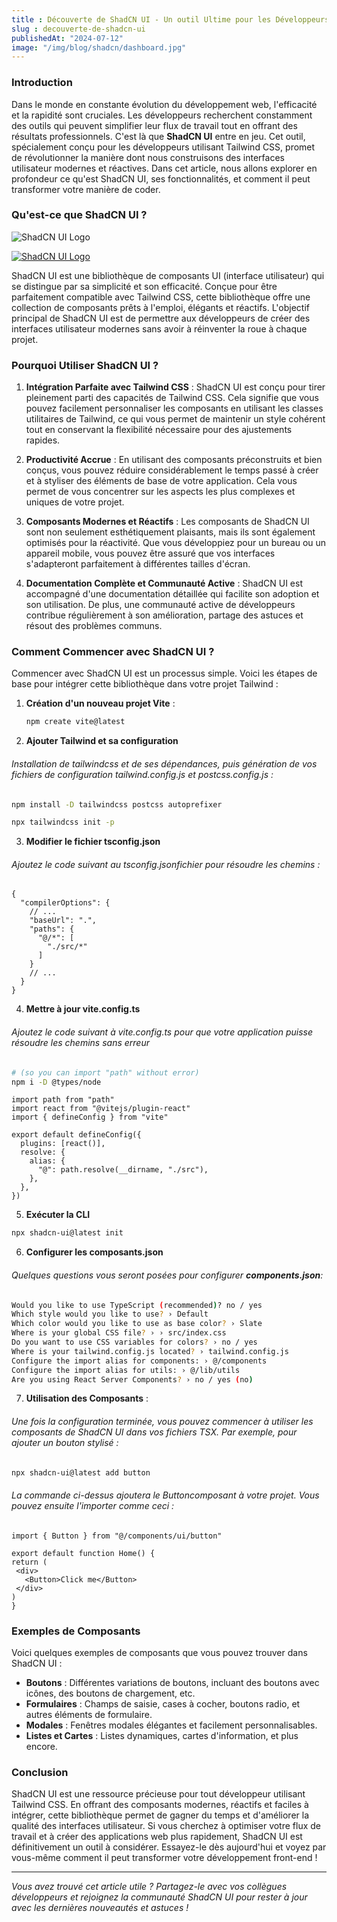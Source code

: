 ```yaml
---
title : Découverte de ShadCN UI - Un outil Ultime pour les Développeurs Tailwind
slug : decouverte-de-shadcn-ui
publishedAt: "2024-07-12"
image: "/img/blog/shadcn/dashboard.jpg"
---
```


### Introduction

Dans le monde en constante évolution du développement web, l'efficacité et la rapidité sont cruciales. Les développeurs recherchent constamment des outils qui peuvent simplifier leur flux de travail tout en offrant des résultats professionnels. C'est là que **ShadCN UI** entre en jeu. Cet outil, spécialement conçu pour les développeurs utilisant Tailwind CSS, promet de révolutionner la manière dont nous construisons des interfaces utilisateur modernes et réactives. Dans cet article, nous allons explorer en profondeur ce qu'est ShadCN UI, ses fonctionnalités, et comment il peut transformer votre manière de coder.

### Qu'est-ce que ShadCN UI ?

<img src="/img/blog/shadcn/dashboard.jpg" alt="ShadCN UI Logo" />

[![ShadCN UI Logo](/img/blog/decouverte-de-shadcn-ui/dashboard.jpg)](/img/blog/decouverte-de-shadcn-ui/dashboard.jpg)

ShadCN UI est une bibliothèque de composants UI (interface utilisateur) qui se distingue par sa simplicité et son efficacité. Conçue pour être parfaitement compatible avec Tailwind CSS, cette bibliothèque offre une collection de composants prêts à l'emploi, élégants et réactifs. L'objectif principal de ShadCN UI est de permettre aux développeurs de créer des interfaces utilisateur modernes sans avoir à réinventer la roue à chaque projet.

### Pourquoi Utiliser ShadCN UI ?

1. **Intégration Parfaite avec Tailwind CSS** : ShadCN UI est conçu pour tirer pleinement parti des capacités de Tailwind CSS. Cela signifie que vous pouvez facilement personnaliser les composants en utilisant les classes utilitaires de Tailwind, ce qui vous permet de maintenir un style cohérent tout en conservant la flexibilité nécessaire pour des ajustements rapides.

2. **Productivité Accrue** : En utilisant des composants préconstruits et bien conçus, vous pouvez réduire considérablement le temps passé à créer et à styliser des éléments de base de votre application. Cela vous permet de vous concentrer sur les aspects les plus complexes et uniques de votre projet.

3. **Composants Modernes et Réactifs** : Les composants de ShadCN UI sont non seulement esthétiquement plaisants, mais ils sont également optimisés pour la réactivité. Que vous développiez pour un bureau ou un appareil mobile, vous pouvez être assuré que vos interfaces s'adapteront parfaitement à différentes tailles d'écran.

4. **Documentation Complète et Communauté Active** : ShadCN UI est accompagné d'une documentation détaillée qui facilite son adoption et son utilisation. De plus, une communauté active de développeurs contribue régulièrement à son amélioration, partage des astuces et résout des problèmes communs.

### Comment Commencer avec ShadCN UI ?

Commencer avec ShadCN UI est un processus simple. Voici les étapes de base pour intégrer cette bibliothèque dans votre projet Tailwind :

1. **Création d'un nouveau projet Vite** :


   ```bash
   npm create vite@latest
   ```

2. **Ajouter Tailwind et sa configuration**

###### Installation de tailwindcss et de ses dépendances, puis génération de vos fichiers de configuration tailwind.config.js et postcss.config.js :

```bash 
npm install -D tailwindcss postcss autoprefixer

npx tailwindcss init -p
```

3. **Modifier le fichier tsconfig.json**
###### Ajoutez le code suivant au tsconfig.jsonfichier pour résoudre les chemins :

```tsx
{
  "compilerOptions": {
    // ...
    "baseUrl": ".",
    "paths": {
      "@/*": [
        "./src/*"
      ]
    }
    // ...
  }
}
```

4. **Mettre à jour vite.config.ts**

###### Ajoutez le code suivant à vite.config.ts pour que votre application puisse résoudre les chemins sans erreur

```bash
# (so you can import "path" without error)
npm i -D @types/node
```
```tsx
import path from "path"
import react from "@vitejs/plugin-react"
import { defineConfig } from "vite"

export default defineConfig({
  plugins: [react()],
  resolve: {
    alias: {
      "@": path.resolve(__dirname, "./src"),
    },
  },
})
```

5. **Exécuter la CLI**

```bash
npx shadcn-ui@latest init
```

6. **Configurer les composants.json**

###### Quelques questions vous seront posées pour configurer **components.json**:

```bash
Would you like to use TypeScript (recommended)? no / yes
Which style would you like to use? › Default
Which color would you like to use as base color? › Slate
Where is your global CSS file? › › src/index.css
Do you want to use CSS variables for colors? › no / yes
Where is your tailwind.config.js located? › tailwind.config.js
Configure the import alias for components: › @/components
Configure the import alias for utils: › @/lib/utils
Are you using React Server Components? › no / yes (no)
```

7. **Utilisation des Composants** : 
###### Une fois la configuration terminée, vous pouvez commencer à utiliser les composants de ShadCN UI dans vos fichiers TSX. Par exemple, pour ajouter un bouton stylisé :


```bash
npx shadcn-ui@latest add button
```

   ###### La commande ci-dessus ajoutera le Buttoncomposant à votre projet. Vous pouvez ensuite l'importer comme ceci :
   ```tsx
   import { Button } from "@/components/ui/button"

export default function Home() {
  return (
    <div>
      <Button>Click me</Button>
    </div>
  )
}

   ```

### Exemples de Composants

Voici quelques exemples de composants que vous pouvez trouver dans ShadCN UI :

- **Boutons** : Différentes variations de boutons, incluant des boutons avec icônes, des boutons de chargement, etc.
- **Formulaires** : Champs de saisie, cases à cocher, boutons radio, et autres éléments de formulaire.
- **Modales** : Fenêtres modales élégantes et facilement personnalisables.
- **Listes et Cartes** : Listes dynamiques, cartes d'information, et plus encore.

### Conclusion

ShadCN UI est une ressource précieuse pour tout développeur utilisant Tailwind CSS. En offrant des composants modernes, réactifs et faciles à intégrer, cette bibliothèque permet de gagner du temps et d'améliorer la qualité des interfaces utilisateur. Si vous cherchez à optimiser votre flux de travail et à créer des applications web plus rapidement, ShadCN UI est définitivement un outil à considérer. Essayez-le dès aujourd'hui et voyez par vous-même comment il peut transformer votre développement front-end !

---

*Vous avez trouvé cet article utile ? Partagez-le avec vos collègues développeurs et rejoignez la communauté ShadCN UI pour rester à jour avec les dernières nouveautés et astuces !*